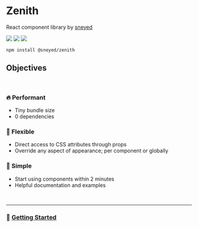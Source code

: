 
<Meta title="Docs/Intro" />

# Zenith

React component library by <a href="https://github.com/lokimckay">sneyed</a>

<div className={styles.row}>
  <img src="https://badgen.net/bundlephobia/dependency-count/@sneyed/zenith" />
  <img src="https://badgen.net/bundlephobia/minzip/@sneyed/zenith" />
  <img src="https://badgen.net/bundlephobia/tree-shaking/@sneyed/zenith" />
</div>

```
npm install @sneyed/zenith
```

## Objectives

<br />

### 🔥 Performant

- Tiny bundle size
- 0 dependencies

### 🔧 Flexible

- Direct access to CSS attributes through props
- Override any aspect of appearance; per component or globally

### 📗 Simple

- Start using components within 2 minutes
- Helpful documentation and examples

<br />
<hr />

### 🚀 [Getting Started](/?path=/docs/docs-getting-started--page)
